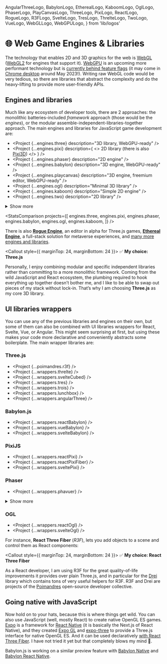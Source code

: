   AngularThreeLogo,
  BabylonLogo,
  EtherealLogo,
  KaboomLogo,
  OglLogo,
  PhaserLogo,
  PlayCanvasLogo,
  ThreeLogo,
  PixiLogo,
  ReactLogo,
  RogueLogo,
  R3FLogo,
  SvelteLogo,
  TresLogo,
  ThrelteLogo,
  TwoLogo,
  VueLogo,
  WebGLLogo,
  WebGPULogo,
} from 'lib/logos'

# 🌐 Web Game Engines & Libraries

<NoBulletListStyles />
<IconsInTitlesStyles />

The technology that enables 2D and 3D graphics for the web is <WebGLLogo /> [WebGL](https://developer.mozilla.org/en-US/docs/Web/API/WebGL_API) ([WebGL2](https://webgl2fundamentals.org/webgl/lessons/webgl2-whats-new.html) for engines that support it). <WebGPULogo /> [WebGPU](https://developer.chrome.com/en/docs/web-platform/webgpu/) is an upcoming more performant technology but is [currently behind feature flags](https://caniuse.com/webgpu) (it may come in [Chrome desktop](https://twitter.com/Tojiro/status/1603087438150217728) around May 2023!). Writing raw WebGL code would be very tedious, so there are libraries that abstract the complexity and do the heavy-lifting to provide more user-friendly APIs.

## Engines and libraries

Much like any ecosystem of developer tools, there are 2 approaches: the monolithic batteries-included _framework_ approach (those would be the _engines_), or the modular assemble-independent-libraries-together approach. The main engines and libraries for JavaScript game development are:

- <ThreeLogo /> <Project {...engines.three} description="3D library, WebGPU-ready" />
- <PixiLogo /> <Project
    {...engines.pixi}
    description={
      <>
        2D library (there is also <a href="https://github.com/jnsmalm/pixi3d">Pixi3D</a>)
      </>
    }
  />
- <PhaserLogo /> <Project {...engines.phaser} description="2D engine" />
- <BabylonLogo /> <Project {...engines.babylon} description="3D engine, WebGPU-ready" />
- <PlayCanvasLogo /> <Project {...engines.playcanvas} description="3D engine, freemium editor, WebGPU-ready" />
- <OglLogo /> <Project {...engines.ogl} description="Minimal 3D library" />
- <KaboomLogo /> <Project {...engines.kaboom} description="Simple 2D engine" />
- <TwoLogo /> <Project {...engines.two} description="2D library" />
<details className="more-tools">
<summary>Show more</summary>
- <Project {...engines.excalibur} description="2D engine" />
- <Project {...engines.melon} description="2D engine" />
- <Project {...engines.kontra} description="2D micro-library" />
- <Project {...engines.impact} description="2D engine" />
</details>

<StatsComparison
  projects={[
    engines.three,
    engines.pixi,
    engines.phaser,
    engines.babylon,
    engines.ogl,
    engines.kaboom,
  ]}
/>

There is also <RogueLogo /> [**Rogue Engine**](https://rogueengine.io/), an editor in alpha for Three.js games, <EtherealLogo /> [**Ethereal Engine**](https://etherealengine.github.io/etherealengine-docs/), a full-stack solution for metaverse experiences, and [many more engines and libraries](https://gist.github.com/dmnsgn/76878ba6903cf15789b712464875cfdc).

<Callout style={{ marginTop: 24, marginBottom: 24 }}>
✅ **My choice: Three.js**

Personally, I enjoy combining modular and specific independent libraries rather than committing to a more monolithic framework. Coming from the wild JavaScript and React ecosystem, the plumbing required to hook everything up together doesn’t bother me, and I like to be able to swap out pieces of my stack without lock-in. That’s why I am choosing **Three.js** as my core 3D library.

</Callout>

## UI libraries wrappers

You can use any of the previous libraries and engines on their own, but some of them can also be combined with UI libraries wrappers for React, Svelte, Vue, or Angular. This might seem surprising at first, but using these makes your code more declarative and conveniently abstracts some boilerplate. The main wrapper libraries are:

### <ThreeLogo /> Three.js

- <R3FLogo /> <Project {...poimandres.r3f} />
- <ThrelteLogo /> <Project {...wrappers.threlte} />
- <SvelteLogo /> <Project {...wrappers.svelteCubed} />
- <TresLogo /> <Project {...wrappers.tres} />
- <VueLogo /> <Project {...wrappers.trois} />
- <VueLogo /> <Project {...wrappers.lunchbox} />
- <AngularThreeLogo /> <Project {...wrappers.angularThree} />

### <BabylonLogo /> Babylon.js

- <ReactLogo /> <Project {...wrappers.reactBabylon} />
- <VueLogo /> <Project {...wrappers.vueBabylon} />
- <SvelteLogo /> <Project {...wrappers.svelteBabylon} />

### <PixiLogo /> PixiJS

- <ReactLogo /> <Project {...wrappers.reactPixi} />
- <ReactLogo /> <Project {...wrappers.reactPixiFiber} />
- <SvelteLogo /> <Project {...wrappers.sveltePixi} />

### <PhaserLogo /> Phaser

- <VueLogo /> <Project {...wrappers.phavuer} />
<details className="more-tools">
<summary>Show more</summary>
- <SvelteLogo /> <Project {...wrappers.sveltePhaser} description="Archived" />
- <ReactLogo /> <Project {...wrappers.reactPhaserFiber} description="Archived" />
- <ReactLogo /> <Project {...wrappers.reactPhaser} />
- <Project
    {...wrappers.ionPhaser}
    description="Web Component to inject Phaser into any framework"
  />
</details>

### <OglLogo /> OGL

- <ReactLogo /> <Project {...wrappers.reactOgl} />
- <SvelteLogo /> <Project {...wrappers.svelteOgl} />

For instance, **React Three Fiber** (_R3F_), lets you add objects to a scene and control them as React components:

<R3FSandpack />

<Callout style={{ marginTop: 24, marginBottom: 24 }}>
✅ **My choice: React Three Fiber**

As a React developer, I am using R3F for the great quality-of-life improvements it provides over plain Three.js, and in particular for the [Drei](https://github.com/pmndrs/drei) library which contains tons of very useful helpers for R3F. R3F and Drei are projects of the [Poimandres](https://github.com/pmndrs) open-source developer collective.

</Callout>

## Going native with JavaScript

Now hold on to your hats, because this is where things get wild. You can also use JavaScript (well, mostly React) to create native OpenGL ES games. [Expo](https://expo.dev/) is a framework for [React Native](https://reactnative.dev/) (it is basically the Next.js of React Native), and they created [Expo GL](https://docs.expo.dev/versions/latest/sdk/gl-view/) and [expo-three](https://github.com/expo/expo-three) to provide a Three.js interface for native OpenGL ES. And it can be used declaratively [with React Three Fiber](https://docs.pmnd.rs/react-three-fiber/getting-started/installation#react-native). I have not tried it yet but that completely blows my mind 🤯.

Babylon.js is working on a similar preview feature with [Babylon Native](https://www.babylonjs.com/native/) and [Babylon React Native](https://www.babylonjs.com/reactnative/).
